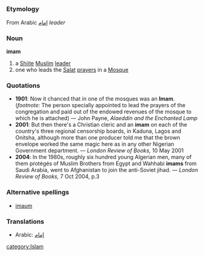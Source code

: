 =={{en}}==
===Etymology===
From Arabic [[إمام]] ''leader''

===Noun===
{{wikipedia}}
'''imam'''
# a [[Shiite]] [[Muslim]] [[leader]]
# one who leads the [[Salat]] [[prayer]]s in a [[Mosque]]

===Quotations===
*'''1901''': Now it chanced that in one of the mosques was an '''Imam'''. (''footnote:'' The person specially appointed to lead the prayers of the congregation and paid out of the endowed revenues of the mosque to which he is attached) &mdash; John Payne, ''Alaeddin and the Enchanted Lamp''
*'''2001''': But then there's a Christian cleric and an '''imam''' on each of the country's three regional censorship boards, in Kaduna, Lagos and Onitsha, although more than one producer told me that the brown envelope worked the same magic here as in any other Nigerian Government department. &mdash; ''London Review of Books,'' 10 May 2001
*'''2004''': In the 1980s, roughly six hundred young Algerian men, many of them protégés of Muslim Brothers from Egypt and Wahhabi '''imams''' from Saudi Arabia, went to Afghanistan to join the anti-Soviet jihad. &mdash; ''London Review of Books,'' 7 Oct 2004, p.3

===Alternative spellings===
*[[imaum]]

===Translations===
*Arabic: [[إمام]]
[[category:Islam]]